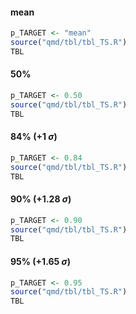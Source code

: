 
:::  {.panel-tabset  .content-hidden when-format=“docx”}

#### mean

```r
p_TARGET <- "mean"
source("qmd/tbl/tbl_TS.R")
TBL
```


#### 50%
```r
p_TARGET <- 0.50
source("qmd/tbl/tbl_TS.R")
TBL
```

#### 84% $(+1\ \sigma)$
```r
p_TARGET <- 0.84
source("qmd/tbl/tbl_TS.R")
TBL
```
#### 90% $(+1.28\ \sigma)$

```r
p_TARGET <- 0.90
source("qmd/tbl/tbl_TS.R")
TBL
```

#### 95% $(+1.65\ \sigma)$
```r
p_TARGET <- 0.95
source("qmd/tbl/tbl_TS.R")
TBL
```

:::





